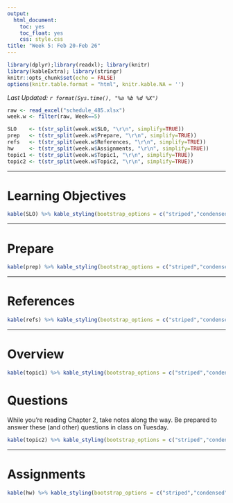 ```yaml
---
output:
  html_document:
    toc: yes
    toc_float: yes
    css: style.css
title: "Week 5: Feb 20-Feb 26"
---
```


```r
library(dplyr);library(readxl); library(knitr)
library(kableExtra); library(stringr)
knitr::opts_chunk$set(echo = FALSE)
options(knitr.table.format = "html", knitr.kable.NA = '') 
```
_Last Updated: `r format(Sys.time(), "%a %b %d %X")` _


```r
raw <- read_excel("schedule_485.xlsx")
week.w <- filter(raw, Week==5)

SLO    <- t(str_split(week.w$SLO, "\r\n", simplify=TRUE))
prep   <- t(str_split(week.w$Prepare, "\r\n", simplify=TRUE))
refs   <- t(str_split(week.w$References, "\r\n", simplify=TRUE))
hw     <- t(str_split(week.w$Assignments, "\r\n", simplify=TRUE))
topic1 <- t(str_split(week.w$Topic1, "\r\n", simplify=TRUE))
topic2 <- t(str_split(week.w$Topic2, "\r\n", simplify=TRUE))
```

----

# Learning Objectives
```r
kable(SLO) %>% kable_styling(bootstrap_options = c("striped","condensed"))
```

----

# Prepare
```r
kable(prep) %>% kable_styling(bootstrap_options = c("striped","condensed"))
```

----

# References
```r
kable(refs) %>% kable_styling(bootstrap_options = c("striped","condensed"))
```

----

# Overview

```r
kable(topic1) %>% kable_styling(bootstrap_options = c("striped","condensed"))
```

# Questions

While you're reading Chapter 2, take notes along the way. Be prepared to answer these (and other) questions in class on Tuesday. 

```r
kable(topic2) %>% kable_styling(bootstrap_options = c("striped","condensed"))
```

----

# Assignments
```r
kable(hw) %>% kable_styling(bootstrap_options = c("striped","condensed"))
```
